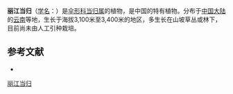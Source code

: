 {{NoteTA|G1=LS}}
{{Speciesbox
| name = 丽江当归
| status = 
| status_system = 
| image = 
| genus = Angelica
| species = likiangensis
| authority = Wolff
}}

'''丽江当归'''（[[学名|学名]]：{{lang|la|''Angelica likiangensis''}}）是[[伞形科|伞形科]][[当归属|当归属]]的植物，是中国的特有植物。分布于[[中国大陆|中国大陆]]的[[云南|云南]]等地，生长于海拔3,100米至3,400米的地区，多生长在山坡草丛或林下，目前尚未由人工引种栽培。

== 参考文献 ==
<div class="references-small">
* {{cite web| url =http://www.bioinfo.cn/db05/KmzwSpecies.php?action=view&id=22676| title =丽江当归| work =《中国高等植物数据库全库》| publisher =中国科学院微生物研究所| author =昆明植物研究所| accessdate =2009-02-25| deadurl =yes| archiveurl =https://web.archive.org/web/20160305092353/http://www.bioinfo.cn/db05/KmzwSpecies.php?action=view&id=22676| archivedate =2016-03-05}}
</div>
{{Taxonbar|from=Q10877522}}

[[Category:当归属|丽江当归]]


{{Apiales-stub}}